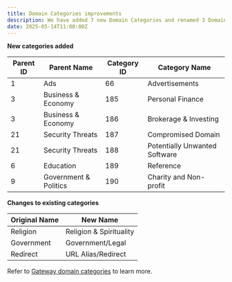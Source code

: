 ```yaml
---
title: Domain Categories improvements
description: We have added 7 new Domain Categories and renamed 3 Domain Categories, to better reflect online content and enable DNS filtering
date: 2025-05-14T11:00:00Z
---
```

**New categories added**

| Parent ID | Parent Name | Category ID | Category Name |
| --- | --- | --- | --- |
| 1 | Ads | 66 | Advertisements |
| 3 | Business & Economy | 185 | Personal Finance |
| 3 | Business & Economy | 186 | Brokerage & Investing |
| 21 | Security Threats | 187 | Compromised Domain |
| 21 | Security Threats | 188 | Potentially Unwanted Software |
| 6 | Education | 189 | Reference |
| 9 | Government & Politics | 190 | Charity and Non-profit |

**Changes to existing categories**

| Original Name | New Name |
| --- | --- |
| Religion | Religion & Spirituality |
| Government | Government/Legal |
| Redirect | URL Alias/Redirect |

Refer to [Gateway domain categories](/cloudflare-one/policies/gateway/domain-categories/) to learn more.
